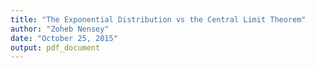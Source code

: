 ```yaml
---
title: "The Exponential Distribution vs the Central Limit Theorem"
author: "Zoheb Nensey"
date: "October 25, 2015"
output: pdf_document
---
```



